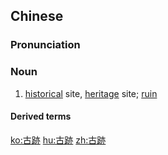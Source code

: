 {{also|古迹}}
==Chinese==
{{zh-forms|s=古迹|t2=古蹟|t3=古迹}}

===Pronunciation===
{{zh-pron
|m=gǔjì
|c=gu2 zik1
|mn=kó͘-chek
|cat=n
}}

===Noun===
{{zh-noun}}

# [[historical]] site, [[heritage]] site; [[ruin]]

====Derived terms====
{{zh-der|名勝古跡}}

[[ko:古跡]]
[[hu:古跡]]
[[zh:古跡]]